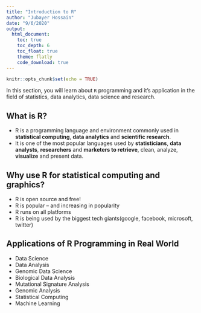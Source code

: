 ```yaml
---
title: "Introduction to R"
author: "Jubayer Hossain"
date: "9/6/2020"
output:
  html_document:
    toc: true
    toc_depth: 6
    toc_float: true
    theme: flatly
    code_download: true
---
```


```r
knitr::opts_chunk$set(echo = TRUE)
```

In this section, you will learn about `R` programming and it's application in the field of statistics, data analytics, data science and research.

## What is R?
- R is a programming language and environment commonly used in **statistical computing**, **data analytics** and **scientific research**.
- It is one of the most popular languages used by **statisticians**, **data analysts**, **researchers** and **marketers to retrieve**, clean, analyze, **visualize** and present data.

## Why use R for statistical computing and graphics?
- R is open source and free!
- R is popular – and increasing in popularity
- R runs on all platforms
- R is being used by the biggest tech giants(google, facebook, microsoft, twitter)

## Applications of R Programming in Real World
- Data Science
- Data Analysis 
- Genomic Data Science 
- Biological Data Analysis 
- Mutational Signature Analysis 
- Genomic Analysis 
- Statistical Computing
- Machine Learning

